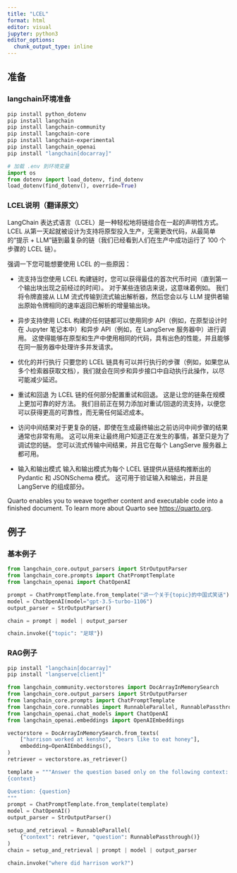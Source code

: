 ```yaml
---
title: "LCEL"
format: html
editor: visual
jupyter: python3
editor_options: 
  chunk_output_type: inline
---
```


## 准备

### langchain环境准备

```sh
pip install python_dotenv
pip install langchain
pip install langchain-community
pip install langchain-core
pip install langchain-experimental
pip install langchain_openai
pip install "langchain[docarray]"
```

```python
# 加载 .env 到环境变量
import os
from dotenv import load_dotenv, find_dotenv
load_dotenv(find_dotenv(), override=True)
```

### LCEL说明（翻译原文）

LangChain 表达式语言（LCEL）是一种轻松地将链组合在一起的声明性方式。 LCEL 从第一天起就被设计为支持将原型投入生产，无需更改代码，从最简单的“提示 + LLM”链到最复杂的链（我们已经看到人们在生产中成功运行了 100 个步骤的 LCEL 链）。

强调一下您可能想要使用 LCEL 的一些原因：

-   流支持当您使用 LCEL 构建链时，您可以获得最佳的首次代币时间（直到第一个输出块出现之前经过的时间）。 对于某些连锁店来说，这意味着例如。 我们将令牌直接从 LLM 流式传输到流式输出解析器，然后您会以与 LLM 提供者输出原始令牌相同的速率返回已解析的增量输出块。

-   异步支持使用 LCEL 构建的任何链都可以使用同步 API（例如，在原型设计时在 Jupyter 笔记本中）和异步 API（例如，在 LangServe 服务器中）进行调用。 这使得能够在原型和生产中使用相同的代码，具有出色的性能，并且能够在同一服务器中处理许多并发请求。

-   优化的并行执行 只要您的 LCEL 链具有可以并行执行的步骤（例如，如果您从多个检索器获取文档），我们就会在同步和异步接口中自动执行此操作，以尽可能减少延迟。

-   重试和回退 为 LCEL 链的任何部分配置重试和回退。 这是让您的链条在规模上更加可靠的好方法。 我们目前正在努力添加对重试/回退的流支持，以便您可以获得更高的可靠性，而无需任何延迟成本。

-   访问中间结果对于更复杂的链，即使在生成最终输出之前访问中间步骤的结果通常也非常有用。 这可以用来让最终用户知道正在发生的事情，甚至只是为了调试您的链。 您可以流式传输中间结果，并且它在每个 LangServe 服务器上都可用。

-   输入和输出模式 输入和输出模式为每个 LCEL 链提供从链结构推断出的 Pydantic 和 JSONSchema 模式。 这可用于验证输入和输出，并且是 LangServe 的组成部分。

Quarto enables you to weave together content and executable code into a finished document. To learn more about Quarto see <https://quarto.org>.

## 例子

### 基本例子

```python
from langchain_core.output_parsers import StrOutputParser
from langchain_core.prompts import ChatPromptTemplate
from langchain_openai import ChatOpenAI

prompt = ChatPromptTemplate.from_template("讲一个关于{topic}的中国式笑话")
model = ChatOpenAI(model="gpt-3.5-turbo-1106")
output_parser = StrOutputParser()

chain = prompt | model | output_parser

chain.invoke({"topic": "足球"})
```

### RAG例子

```sh
pip install "langchain[docarray]"
pip install "langserve[client]"
```

```python
from langchain_community.vectorstores import DocArrayInMemorySearch
from langchain_core.output_parsers import StrOutputParser
from langchain_core.prompts import ChatPromptTemplate
from langchain_core.runnables import RunnableParallel, RunnablePassthrough
from langchain_openai.chat_models import ChatOpenAI
from langchain_openai.embeddings import OpenAIEmbeddings

vectorstore = DocArrayInMemorySearch.from_texts(
    ["harrison worked at kensho", "bears like to eat honey"],
    embedding=OpenAIEmbeddings(),
)
retriever = vectorstore.as_retriever()

template = """Answer the question based only on the following context:
{context}

Question: {question}
"""
prompt = ChatPromptTemplate.from_template(template)
model = ChatOpenAI()
output_parser = StrOutputParser()

setup_and_retrieval = RunnableParallel(
    {"context": retriever, "question": RunnablePassthrough()}
)
chain = setup_and_retrieval | prompt | model | output_parser

chain.invoke("where did harrison work?")
```
